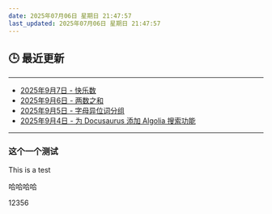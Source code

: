 ```yaml
---
date: 2025年07月06日 星期日 21:47:57
last_updated: 2025年07月06日 星期日 21:47:57
---
```


## 🕒 最近更新

---
- [2025年9月7日 - 快乐数](/blog/LeetCode202)
- [2025年9月6日 - 两数之和](/blog/LeetCode1)
- [2025年9月5日 - 字母异位词分组](/blog/LeetCode49)
- [2025年9月4日 - 为 Docusaurus 添加 Algolia 搜索功能](/blog/Algolia)
---

<!-- 其他内容 -->


### 这个一个测试
This is a test

哈哈哈哈


12356
